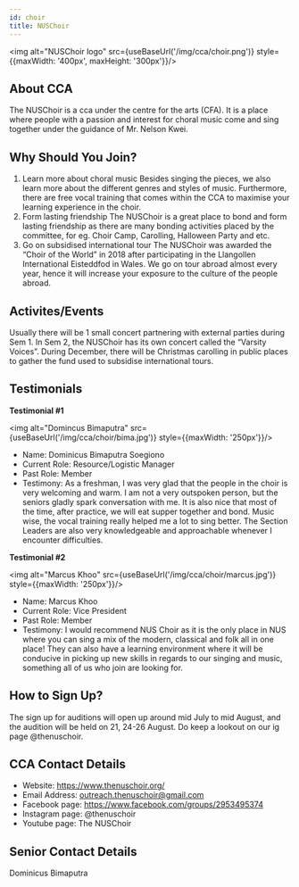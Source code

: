 ```yaml
---
id: choir
title: NUSChoir
---
```



<img alt="NUSChoir logo" src={useBaseUrl('/img/cca/choir.png')} style={{maxWidth: '400px', maxHeight: '300px'}}/>

## About CCA
The NUSChoir is a cca under the centre for the arts (CFA). It is a place where people with a passion and interest for choral music come and sing together under the guidance of Mr. Nelson Kwei.


## Why Should You Join?
1. Learn more about choral music
Besides singing the pieces, we also learn more about the different genres and styles of music. Furthermore, there are free vocal training that comes within the CCA to maximise your learning experience in the choir.
2. Form lasting friendship
The NUSChoir is a great place to bond and form lasting friendship as there are many bonding activities placed by the committee, for eg. Choir Camp, Carolling, Halloween Party and etc. 
3. Go on subsidised international tour
The NUSChoir was awarded the “Choir of the World” in 2018 after participating in the Llangollen International Eisteddfod in Wales. We go on tour abroad almost every year, hence it will increase your exposure to the culture of the people abroad. 


## Activites/Events
Usually there will be 1 small concert partnering with external parties during Sem 1. In Sem 2, the NUSChoir has its own concert called the “Varsity Voices”. During December, there will be Christmas carolling in public places to gather the fund used to subsidise international tours. 


## Testimonials
**Testimonial #1**

<img alt="Domincus Bimaputra" src={useBaseUrl('/img/cca/choir/bima.jpg')} style={{maxWidth: '250px'}}/>

- Name: Dominicus Bimaputra Soegiono
- Current Role: Resource/Logistic Manager
- Past Role: Member
- Testimony: As a freshman, I was very glad that the people in the choir is very welcoming and warm. I am not a very outspoken person, but the seniors gladly spark conversation with me. It is also nice that most of the time, after practice, we will eat supper together and bond. Music wise, the vocal training really helped me a lot to sing better. The Section Leaders are also very knowledgeable and approachable whenever I encounter difficulties. 

**Testimonial #2**

<img alt="Marcus Khoo" src={useBaseUrl('/img/cca/choir/marcus.jpg')} style={{maxWidth: '250px'}}/>

- Name: Marcus Khoo
- Current Role: Vice President
- Past Role: Member
- Testimony: I would recommend NUS Choir as it is the only place in NUS where you can sing a mix of the modern, classical and folk all in one place! They can also have a learning environment where it will be conducive in picking up new skills in regards to our singing and music, something all of us who join are looking for.


## How to Sign Up?
The sign up for auditions will open up around mid July to mid August, and the audition will be held on 21, 24-26 August. Do keep a lookout on our ig page @thenuschoir. 


## CCA Contact Details
- Website: https://www.thenuschoir.org/
- Email Address: outreach.thenuschoir@gmail.com
- Facebook page: https://www.facebook.com/groups/2953495374
- Instagram page: @thenuschoir
- Youtube page: The NUSChoir


## Senior Contact Details
Dominicus Bimaputra
